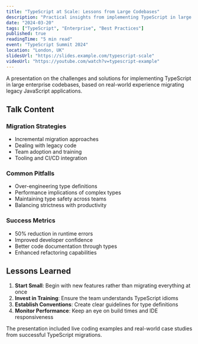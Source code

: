 ```yaml
---
title: "TypeScript at Scale: Lessons from Large Codebases"
description: "Practical insights from implementing TypeScript in large enterprise applications."
date: "2024-03-20"
tags: ["TypeScript", "Enterprise", "Best Practices"]
published: true
readingTime: "5 min read"
event: "TypeScript Summit 2024"
location: "London, UK"
slidesUrl: "https://slides.example.com/typescript-scale"
videoUrl: "https://youtube.com/watch?v=typescript-example"
---
```


A presentation on the challenges and solutions for implementing TypeScript in large enterprise codebases, based on real-world experience migrating legacy JavaScript applications.

## Talk Content

### Migration Strategies
- Incremental migration approaches
- Dealing with legacy code
- Team adoption and training
- Tooling and CI/CD integration

### Common Pitfalls
- Over-engineering type definitions
- Performance implications of complex types
- Maintaining type safety across teams
- Balancing strictness with productivity

### Success Metrics
- 50% reduction in runtime errors
- Improved developer confidence
- Better code documentation through types
- Enhanced refactoring capabilities

## Lessons Learned

1. **Start Small**: Begin with new features rather than migrating everything at once
2. **Invest in Training**: Ensure the team understands TypeScript idioms
3. **Establish Conventions**: Create clear guidelines for type definitions
4. **Monitor Performance**: Keep an eye on build times and IDE responsiveness

The presentation included live coding examples and real-world case studies from successful TypeScript migrations.
